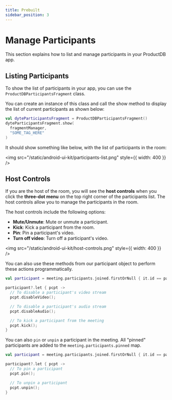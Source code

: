 ```yaml
---
title: Prebuilt
sidebar_position: 3
---
```


# Manage Participants

This section explains how to list and manage participants in your ProductDB app.

## Listing Participants

To show the list of participants in your app, you can use the `ProductDBParticipantsFragment` class.

You can create an instance of this class and call the show method to display the list of current participants as shown below:

```kotlin
val dyteParticipantsFragment = ProductDBParticipantsFragment()
dyteParticipantsFragment.show(
  fragmentManager,
  "SOME_TAG_HERE"
)
```

It should show something like below, with the list of participants in the room:

<img
  src="/static/android-ui-kit/participants-list.png"
  style={{ width: 400 }}
/>

## Host Controls

If you are the host of the room, you will see the **host controls** when you click the **three-dot menu** on the top right corner of the participants list. The host controls allow you to manage the participants in the room.

The host controls include the following options:

- **Mute/Unmute**: Mute or unmute a participant.
- **Kick**: Kick a participant from the room.
- **Pin**: Pin a participant's video.
- **Turn off video**: Turn off a participant's video.

<img src="/static/android-ui-kit/host-controls.png" style={{ width: 400 }} />
<br />

You can also use these methods from our participant object to
perform these actions programmatically.

```kotlin
val participant = meeting.participants.joined.firstOrNull { it.id == participantId }

participant?.let { pcpt ->
  // To disable a participant's video stream
  pcpt.disableVideo();

  // To disable a participant's audio stream
  pcpt.disableAudio();

  // To kick a participant from the meeting
  pcpt.kick();
}
```

You can also `pin` or `unpin` a participant in the meeting. All "pinned"
participants are added to the `meeting.participants.pinned` map.

```kotlin
val participant = meeting.participants.joined.firstOrNull { it.id == participantId }

participant?.let { pcpt ->
  // To pin a participant
  pcpt.pin();

  // To unpin a participant
  pcpt.unpin();
}
```
